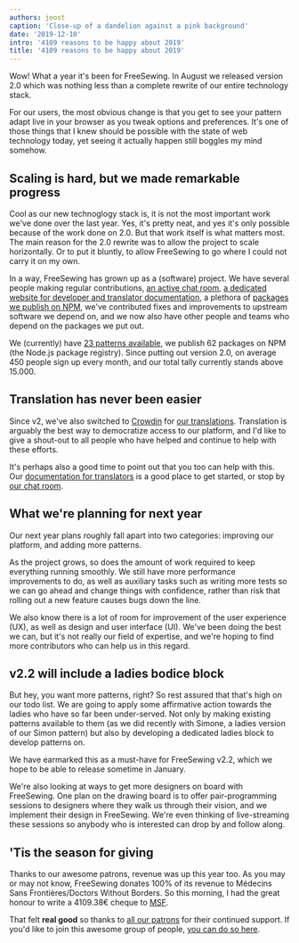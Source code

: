 ```yaml
---
authors: joost
caption: 'Close-up of a dandelion against a pink background'
date: '2019-12-10'
intro: '4109 reasons to be happy about 2019'
title: '4109 reasons to be happy about 2019'
---
```


Wow! What a year it's been for FreeSewing.
In August we released version 2.0 which was nothing less than a complete rewrite
of our entire technology stack.

For our users, the most obvious change is that you get to see your pattern adapt
live in your browser as you tweak options and preferences.
It's one of those things that I knew should be possible with the state of web
technology today, yet seeing it actually happen still boggles my mind somehow.

<!-- truncate -->

## Scaling is hard, but we made remarkable progress

Cool as our new technoglogy stack is, it is not the most important work we've done over the last
year. Yes, it's pretty neat, and yes it's only possible because of the work done
on 2.0. But that work itself is what matters most. The main reason for the 2.0
rewrite was to allow the project to scale horizontally. Or to put it bluntly,
to allow FreeSewing to go where I could not carry it on my own.

In a way, FreeSewing has grown up as a (software) project. We have several people
making regular contributions, [an active chat room](https://discord.freesewing.org/),
[a dedicated website for developer and translator documentation](https://freesewing.dev),
a plethora of [packages we publish on NPM](https://www.npmjs.com/search?q=keywords:freesewing),
we've contributed fixes and improvements to upstream software we depend on, and we now
also have other people and teams who depend on the packages we put out.

We (currently) have [23 patterns available](/designs/), we publish 62 packages on NPM
(the Node.js package registry). Since putting out version 2.0, on average 450 people
sign up every month, and our total tally currently stands above 15.000.

## Translation has never been easier

Since v2, we've also switched to [Crowdin](https://crowdin.com) for
[our translations](https://freesewing.dev/guides/translator/). Translation is arguably
the best way to democratize access to our platform, and I'd like to give a shout-out to
all people who have helped and continue to help with these efforts.

It's perhaps also a good time to point out that you too can help with this.
Our [documentation for translators](https://freesewing.dev/guides/translator/) is a good
place to get started, or stop by [our chat room](https://discord.freesewing.org/).

## What we're planning for next year

Our next year plans roughly fall apart into two categories:
improving our platform, and adding more patterns.

As the project grows, so does the amount of work required to keep everything
running smoothly. We still have more performance improvements to do, as well as
auxiliary tasks such as writing more tests so we can go ahead and change things with
confidence, rather than risk that rolling out a new feature causes bugs down the line.

We also know there is a lot of room for improvement of the user experience (UX), as
well as design and user interface (UI). We've been doing the best we can, but it's
not really our field of expertise, and we're hoping to find more contributors who can
help us in this regard.

## v2.2 will include a ladies bodice block

But hey, you want more patterns, right? So rest assured that that's high on our
todo list. We are going to apply some affirmative action towards the ladies who have
so far been under-served. Not only by making existing patterns available to them
(as we did recently with Simone, a ladies version of our Simon pattern) but also
by developing a dedicated ladies block to develop patterns on.

We have earmarked this as a must-have for FreeSewing v2.2, which we hope to be able
to release sometime in January.

We're also looking at ways to get more designers on board with FreeSewing.
One plan on the drawing board is to offer pair-programming sessions to designers
where they walk us through their vision, and we implement their design in FreeSewing.
We're even thinking of live-streaming these sessions so anybody who is interested
can drop by and follow along.

## 'Tis the season for giving

Thanks to our awesome patrons, revenue was up this year too. As you may or may not know,
FreeSewing donates 100% of its revenue to Médecins Sans Frontières/Doctors Without Borders.
So this morning, I had the great honour to write a 4109.38€ cheque to [MSF](https://www.msf.org/).

That felt **real good** so thanks to [all our patrons](/patrons) for their continued support.
If you'd like to join this awesome group of people, [you can do so here](/patrons/join).
